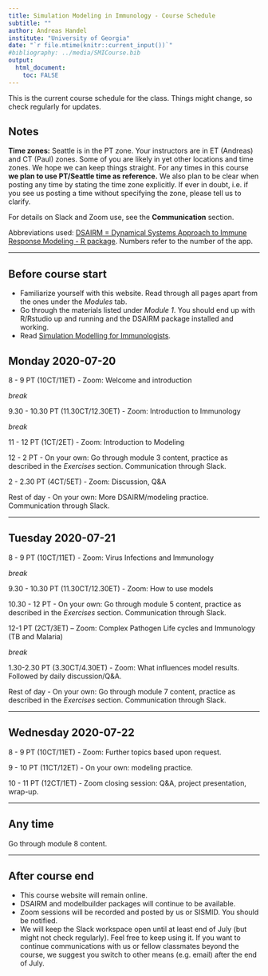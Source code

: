 ```yaml
---
title: Simulation Modeling in Immunology - Course Schedule
subtitle: ""
author: Andreas Handel
institute: "University of Georgia"
date: "`r file.mtime(knitr::current_input())`"
#bibliography: ../media/SMICourse.bib
output: 
  html_document:
    toc: FALSE
---
```


This is the current course schedule for the class. Things might change, so check regularly for updates.

## Notes

**Time zones:** Seattle is in the PT zone. Your instructors are in ET (Andreas) and CT (Paul) zones. Some of you are likely in yet other locations and time zones. We hope we can keep things straight. For any times in this course **we plan to use PT/Seattle time as reference.** We also plan to be clear when posting any time by stating the time zone explicitly. If ever in doubt, i.e. if you see us posting a time without specifying the zone, please tell us to clarify. 

For details on Slack and Zoom use, see the __Communication__ section.

Abbreviations used: [DSAIRM = Dynamical Systems Approach to Immune Response Modeling - R package](https://ahgroup.github.io/DSAIRM/). Numbers refer to the number of the app. 

***


## Before course start

* Familiarize yourself with this website. Read through all pages apart from the ones under the _Modules_ tab.
* Go through the materials listed under _Module 1_. You should end up with R/Rstudio up and running and the DSAIRM package installed and working. 
* Read [Simulation Modelling for Immunologists](https://handelgroup.uga.edu/publication/2020-handel-natrevimm/).


## Monday 2020-07-20

8 - 9 PT (10CT/11ET) - Zoom: Welcome and introduction 

_break_

9.30 - 10.30 PT (11.30CT/12.30ET) - Zoom: Introduction to Immunology 

_break_

11 - 12 PT (1CT/2ET) - Zoom: Introduction to Modeling 

12 - 2 PT - On your own: Go through module 3 content, practice as described in the _Exercises_ section. Communication through Slack.  

2 - 2.30 PT (4CT/5ET) - Zoom: Discussion, Q&A

Rest of day - On your own: More DSAIRM/modeling practice. Communication through Slack.  

***

## Tuesday 2020-07-21

8 - 9 PT (10CT/11ET) - Zoom: Virus Infections and Immunology

_break_

9.30 - 10.30 PT (11.30CT/12.30ET) - Zoom: How to use models

10.30 - 12 PT - On your own: Go through module 5 content, practice as described in the _Exercises_ section. Communication through Slack.  

12-1 PT (2CT/3ET) – Zoom: Complex Pathogen Life cycles and Immunology (TB and Malaria)

_break_

1.30-2.30 PT (3.30CT/4.30ET) - Zoom: What influences model results. Followed by daily discussion/Q&A.

Rest of day - On your own: Go through module 7 content, practice as described in the _Exercises_ section. Communication through Slack.  

***

## Wednesday 2020-07-22

8 - 9 PT (10CT/11ET) - Zoom: Further topics based upon request. 

9 - 10 PT (11CT/12ET) - On your own: modeling practice.

10 - 11 PT (12CT/1ET) - Zoom closing session: Q&A, project presentation, wrap-up.

***

## Any time

Go through module 8 content.

***


## After course end

* This course website will remain online. 
* DSAIRM and modelbuilder packages will continue to be available.
* Zoom sessions will be recorded and posted by us or SISMID. You should be notified.
* We will keep the Slack workspace open until at least end of July (but might not check regularly). Feel free to keep using it. If you want to continue communications with us or fellow classmates beyond the course, we suggest you switch to other means (e.g. email) after the end of July.

